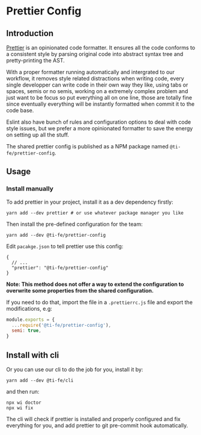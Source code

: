 # Prettier Config

## Introduction

[Prettier](https://github.com/prettier/prettier) is an opinionated code formatter. It ensures all the code conforms to a consistent style by parsing original code into abstract syntax tree and pretty-printing the AST.

With a proper formatter running automatically and intergrated to our workflow, it removes style related distractions when writing code, every single developper can write code in their own way they like, using tabs or spaces, semis or no semis, working on a extremely complex problem and just want to be focus so put everything all on one line, those are totally fine since eventually everything will be instantly formatted when commit it to the code base.

Eslint also have bunch of rules and configuration options to deal with code style issues, but we prefer a more opinionated formatter to save the energy on setting up all the stuff.

The shared prettier config is published as a NPM package named `@ti-fe/prettier-config`.

## Usage

### Install manually

To add prettier in your project, install it as a dev dependency firstly:

```shell
yarn add --dev prettier # or use whatever package manager you like
```

Then install the pre-defined configuration for the team:

```shell
yarn add --dev @ti-fe/prettier-config
```

Edit `pacakge.json` to tell prettier use this config:

```jsonc
{
  // ...
  "prettier": "@ti-fe/prettier-config"
}
```

**Note: This method does not offer a way to extend the configuration to overwrite some properties from the shared configuration.**

If you need to do that, import the file in a `.prettierrc.js` file and export the modifications, e.g:

```js
module.exports = {
  ...require('@ti-fe/prettier-config'),
  semi: true,
}
```

## Install with cli

Or you can use our cli to do the job for you, install it by:

```shell
yarn add --dev @ti-fe/cli
```

and then run:

```shell
npx wi doctor
npx wi fix
```

The cli will check if prettier is installed and properly configured and fix everything for you, and add prettier to git pre-commit hook automatically.
